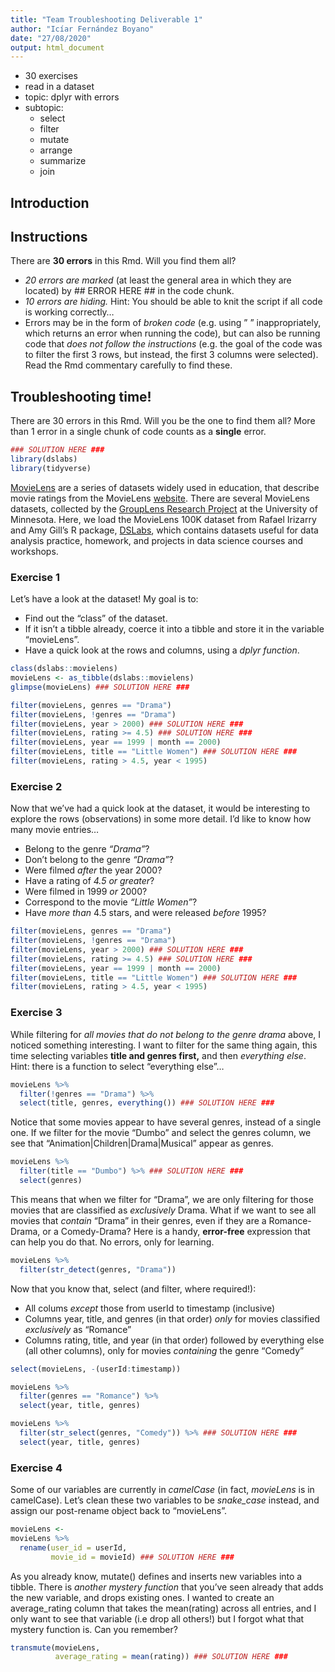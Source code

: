 ```yaml
---
title: "Team Troubleshooting Deliverable 1"
author: "Icíar Fernández Boyano"
date: "27/08/2020"
output: html_document
---
```


+ 30 exercises
+ read in a dataset
+ topic: dplyr with errors
+ subtopic:
  + select
  + filter
  + mutate
  + arrange
  + summarize
  + join 
  
## Introduction

## Instructions

There are **30 errors** in this Rmd. Will you find them all?

+ *20 errors are marked* (at least the general area in which they are located) by ## ERROR HERE ## in the code chunk.
+ *10 errors are hiding.* Hint: You should be able to knit the script if all code is working correctly...
+ Errors may be in the form of *broken code* (e.g. using " " inappropriately, which returns an error when running the code), but can also be running code that *does not follow the instructions* (e.g. the goal of the code was to filter the first 3 rows, but instead, the first 3 columns were selected). Read the Rmd commentary carefully to find these.

## Troubleshooting time! 

There are 30 errors in this Rmd. Will you be the one to find them all? More than 1 error in a single chunk of code counts as a **single** error. 
  
```r
### SOLUTION HERE ###
library(dslabs)
library(tidyverse)
```

[MovieLens](https://dl.acm.org/doi/10.1145/2827872) are a series of datasets widely used in education, that describe movie ratings from the MovieLens [website](https://movielens.org/). There are several MovieLens datasets, collected by the [GroupLens Research Project](https://grouplens.org/datasets/movielens/) at the University of Minnesota. Here, we load the MovieLens 100K dataset from Rafael Irizarry and Amy Gill's R package, [DSLabs](https://cran.r-project.org/web/packages/dslabs/dslabs.pdf), which contains datasets useful for data analysis practice, homework, and projects in data science courses and workshops. 

### Exercise 1

Let's have a look at the dataset! My goal is to:

+ Find out the "class" of the dataset.
+ If it isn't a tibble already, coerce it into a tibble and store it in the variable "movieLens".
+ Have a quick look at the rows and columns, using a *dplyr function*.

```r
class(dslabs::movielens)
movieLens <- as_tibble(dslabs::movielens)
glimpse(movieLens) ### SOLUTION HERE ###
```

```r
filter(movieLens, genres == "Drama")
filter(movieLens, !genres == "Drama")
filter(movieLens, year > 2000) ### SOLUTION HERE ###
filter(movieLens, rating >= 4.5) ### SOLUTION HERE ###
filter(movieLens, year == 1999 | month == 2000)
filter(movieLens, title == "Little Women") ### SOLUTION HERE ###
filter(movieLens, rating > 4.5, year < 1995) 
```

### Exercise 2

Now that we've had a quick look at the dataset, it would be interesting to explore the rows (observations) in some more detail. I'd like to know how many movie entries...

+ Belong to the genre *"Drama"*?
+ Don't belong to the genre *"Drama"*?
+ Were filmed *after* the year 2000?
+ Have a rating of *4.5 or greater*?
+ Were filmed in 1999 *or* 2000?
+ Correspond to the movie *"Little Women"*?
+ Have *more than* 4.5 stars, and were released *before* 1995?

```r
filter(movieLens, genres == "Drama")
filter(movieLens, !genres == "Drama")
filter(movieLens, year > 2000) ### SOLUTION HERE ###
filter(movieLens, rating >= 4.5) ### SOLUTION HERE ###
filter(movieLens, year == 1999 | month == 2000)
filter(movieLens, title == "Little Women") ### SOLUTION HERE ###
filter(movieLens, rating > 4.5, year < 1995)
```

### Exercise 3

While filtering for *all movies that do not belong to the genre drama* above, I noticed something interesting. I want to filter for the same thing again, this time selecting variables **title and genres first,** and then *everything else*. Hint: there is a function to select "everything else"...

```r
movieLens %>%
  filter(!genres == "Drama") %>%
  select(title, genres, everything()) ### SOLUTION HERE ###
```

Notice that some movies appear to have several genres, instead of a single one. If we filter for the movie "Dumbo" and select the genres column, we see that "Animation|Children|Drama|Musical" appear as genres.

```r
movieLens %>%
  filter(title == "Dumbo") %>% ### SOLUTION HERE ###
  select(genres)
```

This means that when we filter for "Drama", we are only filtering for those movies that are classified as *exclusively* Drama. What if we want to see all movies that *contain* "Drama" in their genres, even if they are a Romance-Drama, or a Comedy-Drama? Here is a handy, **error-free** expression that can help you do that. No errors, only for learning.

```r
movieLens %>%
  filter(str_detect(genres, "Drama"))
```

Now that you know that, select (and filter, where required!):

+ All colums *except* those from userId to timestamp (inclusive)
+ Columns year, title, and genres (in that order) *only* for movies classified *exclusively* as "Romance"
+ Columns rating, title, and year (in that order) followed by everything else (all other columns), only for movies *containing* the genre "Comedy"

```r
select(movieLens, -(userId:timestamp))

movieLens %>%
  filter(genres == "Romance") %>%
  select(year, title, genres)

movieLens %>%
  filter(str_select(genres, "Comedy")) %>% ### SOLUTION HERE ###
  select(year, title, genres)
```

### Exercise 4

Some of our variables are currently in *camelCase* (in fact, *movieLens* is in camelCase). Let's clean these two variables to be *snake_case* instead, and assign our post-rename object back to "movieLens".

```r
movieLens <-
movieLens %>%
  rename(user_id = userId,
         movie_id = movieId) ### SOLUTION HERE ###
```

As you already know, mutate() defines and inserts new variables into a tibble. There is *another mystery function* that you've seen already that adds the new variable, and drops existing ones. I wanted to create an average_rating column that takes the mean(rating) across all entries, and I only want to see that variable (i.e drop all others!) but I forgot what that mystery function is. Can you remember?

```r
transmute(movieLens,
          average_rating = mean(rating)) ### SOLUTION HERE ###
```
